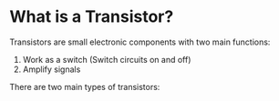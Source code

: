 
# What is a Transistor?

Transistors are small electronic components  with two main functions:
1. Work as a switch (Switch circuits on and off)
2. Amplify signals

There are two main types of transistors:
<Cards>
  <Card title="Resistor" href="/electronics/transistor/BJT" />
  <Card title="Inductor" href="/electronics/transistor/FET" />
</Cards>

<Image src="" caption="..." />
